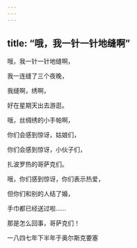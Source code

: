 ```yaml
---
---
---
```

title: “哦，我一针一针地缝啊”
---




哦，我一针一针地缝啊，

我一连缝了三个夜晚，

我缝啊，绣啊，

好在星期天出去游逛。





哦，丝绸绣的小手帕啊，

你们会感到惊讶，姑娘们，

你们会感到惊讶，小伙子们，

扎波罗热的哥萨克们。





哦，你们感到惊讶，你们表示热爱，

但你们和别的人结了婚，

手巾都已经送过啦……

那是怎么回事，哥萨克们！

一八四七年下半年于奥尔斯克要塞